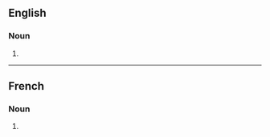 ==English==

===Noun===
{{head|en|noun form}}

# {{plural of|acidification|lang=en}}

----

==French==

===Noun===
{{head|fr|noun plural form|g=f}}

# {{plural of|acidification|lang=fr}}